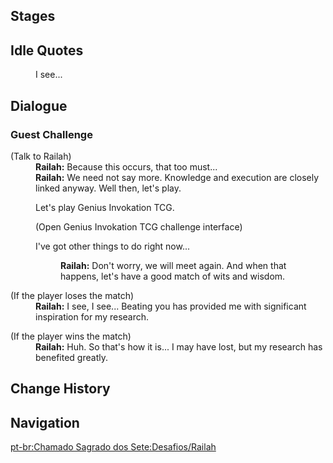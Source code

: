 {{Genius Invokation TCG Character Stages Intro}}

==Stages==
{{Genius Invokation TCG Stages/Detailed|Railah}}

==Idle Quotes==
{{Dialogue Start}}
:{{DIcon|Idle}} I see...
{{Dialogue End}}

==Dialogue==
===Guest Challenge===
{{Dialogue Start}}
;(Talk to Railah)
:'''Railah:''' Because this occurs, that too must...
:'''Railah:''' We need not say more. Knowledge and execution are closely linked anyway. Well then, let's play.
:{{DIcon|TCG}} Let's play Genius Invokation TCG.
:;(Open Genius Invokation TCG challenge interface)
:{{DIcon}} I've got other things to do right now...
::'''Railah:''' Don't worry, we will meet again. And when that happens, let's have a good match of wits and wisdom.

;(If the player loses the match)
:'''Railah:''' I see, I see... Beating you has provided me with significant inspiration for my research.

;(If the player wins the match)
:'''Railah:''' Huh. So that's how it is... I may have lost, but my research has benefited greatly.
{{Dialogue End}}

==Change History==
{{Change History|3.7}}

==Navigation==
{{Genius Invokation TCG Stages Navbox}}

[[pt-br:Chamado Sagrado dos Sete:Desafios/Railah]]